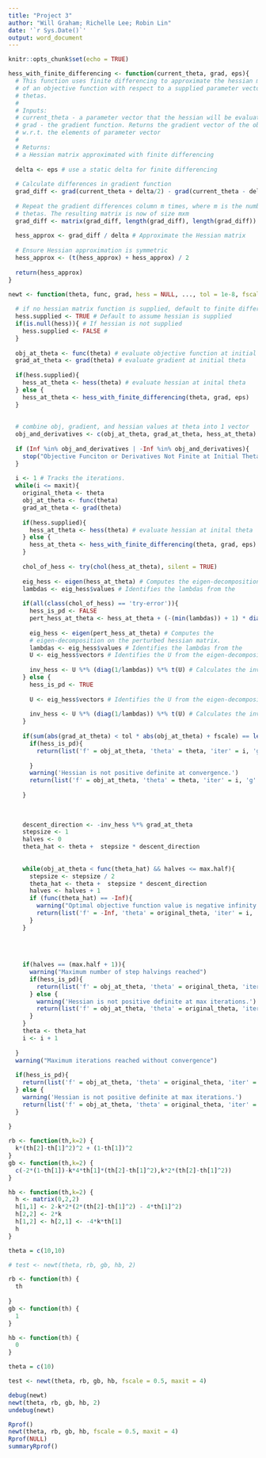 ```yaml
---
title: "Project 3"
author: "Will Graham; Richelle Lee; Robin Lin"
date: '`r Sys.Date()`'
output: word_document
---
```


```r
knitr::opts_chunk$set(echo = TRUE)
```


```r
hess_with_finite_differencing <- function(current_theta, grad, eps){
  # This function uses finite differencing to approximate the hessian matrix
  # of an objective function with respect to a supplied parameter vector of 
  # thetas. 
  #
  # Inputs:
  # current_theta - a parameter vector that the hessian will be evaluated at
  # grad - the gradient function. Returns the gradient vector of the objective
  # w.r.t. the elements of parameter vector
  # 
  # Returns:
  # a Hessian matrix approximated with finite differencing
  
  delta <- eps # use a static delta for finite differencing
  
  # Calculate differences in gradient function
  grad_diff <- grad(current_theta + delta/2) - grad(current_theta - delta/2)
  
  # Repeat the gradient differences column m times, where m is the number of
  # thetas. The resulting matrix is now of size mxm
  grad_diff <- matrix(grad_diff, length(grad_diff), length(grad_diff))
  
  hess_approx <- grad_diff / delta # Approximate the Hessian matrix
  
  # Ensure Hessian approximation is symmetric
  hess_approx <- (t(hess_approx) + hess_approx) / 2 
  
  return(hess_approx)
}

```

```r

newt <- function(theta, func, grad, hess = NULL, ..., tol = 1e-8, fscale = 1,   maxit = 100, max.half = 20, eps = 1e-6){
  
  # if no hessian matrix function is supplied, default to finite differencing
  hess.supplied <- TRUE # Default to assume hessian is supplied
  if(is.null(hess)){ # If hessian is not supplied
    hess.supplied <- FALSE # 
  }
  
  obj_at_theta <- func(theta) # evaluate objective function at initial theta
  grad_at_theta <- grad(theta) # evaluate gradient at initial theta
  
  if(hess.supplied){
    hess_at_theta <- hess(theta) # evaluate hessian at inital theta
  } else {
    hess_at_theta <- hess_with_finite_differencing(theta, grad, eps)
  }
  
  
  # combine obj, gradient, and hessian values at theta into 1 vector
  obj_and_derivatives <- c(obj_at_theta, grad_at_theta, hess_at_theta)
  
  if (Inf %in% obj_and_derivatives | -Inf %in% obj_and_derivatives){
    stop("Objective Funciton or Derivatives Not Finite at Initial Theta")
  }
  
  i <- 1 # Tracks the iterations. 
  while(i <= maxit){
    original_theta <- theta
    obj_at_theta <- func(theta)
    grad_at_theta <- grad(theta)
    
    if(hess.supplied){
      hess_at_theta <- hess(theta) # evaluate hessian at inital theta
    } else {
      hess_at_theta <- hess_with_finite_differencing(theta, grad, eps)
    }
    
    chol_of_hess <- try(chol(hess_at_theta), silent = TRUE)
    
    eig_hess <- eigen(hess_at_theta) # Computes the eigen-decomposition on the     # hessian matrix.
    lambdas <- eig_hess$values # Identifies the lambdas from the                # eigen-decomposition.
    
    if(all(class(chol_of_hess) == 'try-error')){
      hess_is_pd <- FALSE
      pert_hess_at_theta <- hess_at_theta + (-(min(lambdas)) + 1) * diag(length(hess_at_theta)) # perturb the hessian matrix.
      
      eig_hess <- eigen(pert_hess_at_theta) # Computes the 
      # eigen-decomposition on the perturbed hessian matrix.
      lambdas <- eig_hess$values # Identifies the lambdas from the                  # eigen-decomposition of the perturbed hessian matrix.
      U <- eig_hess$vectors # Identifies the U from the eigen-decomposition of       # the hessian matrix or the perturbed hessian matrix
      
      inv_hess <- U %*% (diag(1/lambdas)) %*% t(U) # Calculates the inverse of       # the hessian matrix.
    } else {
      hess_is_pd <- TRUE
      
      U <- eig_hess$vectors # Identifies the U from the eigen-decomposition of       # the hessian matrix or the perturbed hessian matrix
      
      inv_hess <- U %*% (diag(1/lambdas)) %*% t(U) # Calculates the inverse of       # the hessian matrix.
    }
    
    if(sum(abs(grad_at_theta) < tol * abs(obj_at_theta) + fscale) == length(theta)){
      if(hess_is_pd){
        return(list('f' = obj_at_theta, 'theta' = theta, 'iter' = i, 'g' = grad_at_theta, 'Hi' = inv_hess))
        
      }  
      warning('Hessian is not positive definite at convergence.')
      return(list('f' = obj_at_theta, 'theta' = theta, 'iter' = i, 'g' = grad_at_theta, 'Hi' = "Hessian is not invertible"))
      
    }
    
    
    
    descent_direction <- -inv_hess %*% grad_at_theta
    stepsize <- 1
    halves <- 0
    theta_hat <- theta +  stepsize * descent_direction
    
    
    while(obj_at_theta < func(theta_hat) && halves <= max.half){
      stepsize <- stepsize / 2
      theta_hat <- theta +  stepsize * descent_direction
      halves <- halves + 1
      if (func(theta_hat) == -Inf){
        warning("Optimal objective function value is negative infinity.")
        return(list('f' = -Inf, 'theta' = original_theta, 'iter' = i, 'g' = "Undefined gradient.", 'Hi' = inv_hess))
      }
    }
    
    
    
    
    if(halves == (max.half + 1)){
      warning("Maximum number of step halvings reached")
      if(hess_is_pd){
        return(list('f' = obj_at_theta, 'theta' = original_theta, 'iter' = i, 'g' = grad_at_theta, 'Hi' = inv_hess))
      } else {
        warning('Hessian is not positive definite at max iterations.')
        return(list('f' = obj_at_theta, 'theta' = original_theta, 'iter' = i, 'g' = grad_at_theta, 'Hi' = "Hessian is not invertible"))
      }
    }
    theta <- theta_hat
    i <- i + 1
    
  }
  warning("Maximum iterations reached without convergence")
  
  if(hess_is_pd){
    return(list('f' = obj_at_theta, 'theta' = original_theta, 'iter' = maxit, 'g' = grad_at_theta, 'Hi' = inv_hess))
  } else {
    warning('Hessian is not positive definite at max iterations.')
    return(list('f' = obj_at_theta, 'theta' = original_theta, 'iter' = maxit, 'g' = grad_at_theta, 'Hi' = "Hessian is not invertible"))
  }
  
}
```

```r
rb <- function(th,k=2) {
  k*(th[2]-th[1]^2)^2 + (1-th[1])^2
}
gb <- function(th,k=2) {
  c(-2*(1-th[1])-k*4*th[1]*(th[2]-th[1]^2),k*2*(th[2]-th[1]^2))
}

hb <- function(th,k=2) {
  h <- matrix(0,2,2)
  h[1,1] <- 2-k*2*(2*(th[2]-th[1]^2) - 4*th[1]^2)
  h[2,2] <- 2*k
  h[1,2] <- h[2,1] <- -4*k*th[1]
  h
}

theta = c(10,10)

# test <- newt(theta, rb, gb, hb, 2)
```

```r
rb <- function(th) {
  th
  
}
gb <- function(th) {
  1
}

hb <- function(th) {
  0
}

theta = c(10)

test <- newt(theta, rb, gb, hb, fscale = 0.5, maxit = 4)
```

```r
debug(newt)
newt(theta, rb, gb, hb, 2)
undebug(newt)
```

```r
Rprof()
newt(theta, rb, gb, hb, fscale = 0.5, maxit = 4)
Rprof(NULL)
summaryRprof()
```

